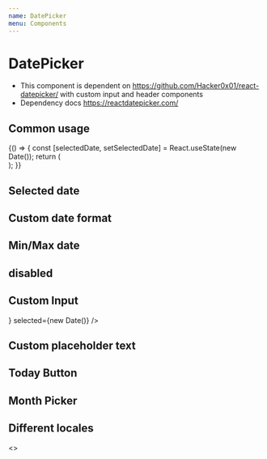 ```yaml
---
name: DatePicker
menu: Components
---
```



# DatePicker

-   This component is dependent on https://github.com/Hacker0x01/react-datepicker/ with custom input and header components
-   Dependency docs https://reactdatepicker.com/

## Common usage

<Playground>
    {() => {
        const [selectedDate, setSelectedDate] = React.useState(new Date());
        return (
            <div style={{ width: 200 }}>
                <DatePicker
                    todayButton={`Dnes`}
                    placeholderText={`Vyberte datum`}
                    isFullWidth
                    dateFormat="dd. MM. yyyy"
                    selected={selectedDate}
                    onChange={setSelectedDate}
                    minDate={new Date('2021/01/01')}
                />
            </div>
        );
    }}
</Playground>

## Selected date

<Playground>
    <DatePicker selected={new Date()} />
</Playground>

## Custom date format

<Playground>
    <DatePicker dateFormat="dd. MM. yyyy" selected={new Date()} />
</Playground>

## Min/Max date

<Playground>
    <DatePicker minDate={new Date()} />
    <DatePicker maxDate={new Date()} />
</Playground>

## disabled

<Playground>
    <DatePicker disabled selected={new Date()} />
</Playground>

## Custom Input

<Playground>
    <DatePicker customInput={<input placeholder="custom input" />} selected={new Date()} />
</Playground>

## Custom placeholder text

<Playground>
    <DatePicker placeholderText="Custom placeholder" />
</Playground>

## Today Button

<Playground>
    <DatePicker todayButton="Today" selected={new Date()} />
</Playground>

## Month Picker

<Playground>
    <DatePicker dateFormat="MM/yyyy" showMonthYearPicker />
</Playground>

## Different locales

<Playground>
    <>
        <DatePicker locale="cs" />
        <DatePicker locale="en" />
    </>
</Playground>
